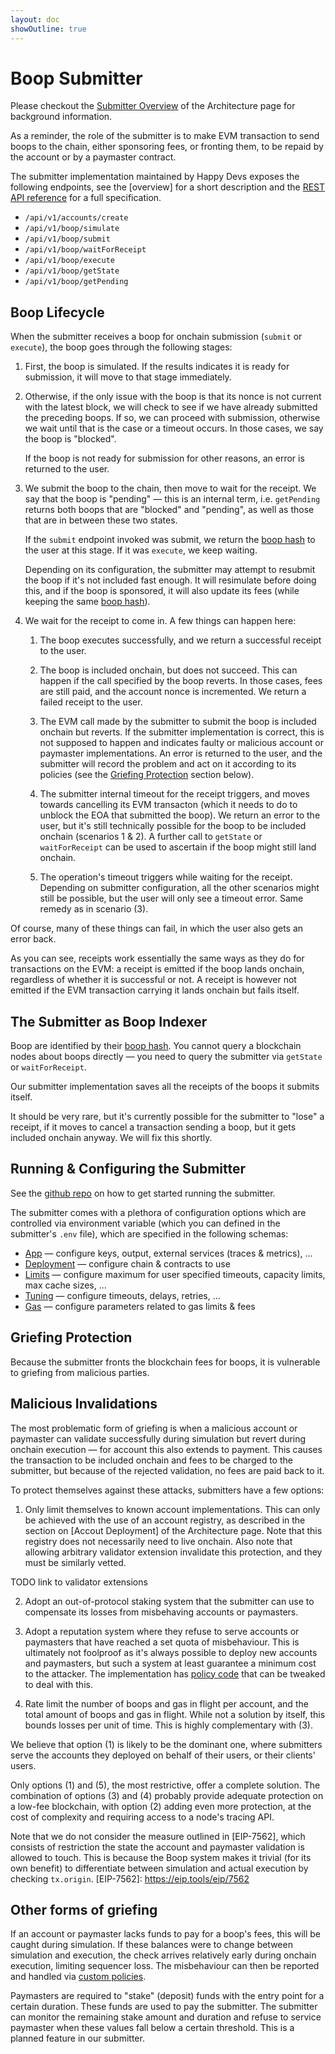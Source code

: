 ```yaml
---
layout: doc
showOutline: true
---
```


# Boop Submitter

Please checkout the [Submitter Overview](/boop/architecture#submitter-overview) of the Architecture page for background information.

As a reminder, the role of the submitter is to make EVM transaction to send boops to the chain, either sponsoring fees,
or fronting them, to be repaid by the account or by a paymaster contract.

The submitter implementation maintained by Happy Devs exposes the following endpoints, see the [overview] for a short
description and the [REST API reference](/boop/rest) for a full specification.

- `/api/v1/accounts/create`
- `/api/v1/boop/simulate`
- `/api/v1/boop/submit`
- `/api/v1/boop/waitForReceipt`
- `/api/v1/boop/execute`
- `/api/v1/boop/getState`
- `/api/v1/boop/getPending`

## Boop Lifecycle

When the submitter receives a boop for onchain submission (`submit` or `execute`), the boop goes through the following
stages:

1. First, the boop is simulated. If the results indicates it is ready for submission, it will move to that stage
   immediately.

2. Otherwise, if the only issue with the boop is that its nonce is not current with the latest block, we will check to
   see if we have already submitted the preceding boops. If so, we can proceed with submission, otherwise we wait until
   that is the case or a timeout occurs. In those cases, we say the boop is "blocked".

   If the boop is not ready for submission for other reasons, an error is returned to the user.

3. We submit the boop to the chain, then move to wait for the receipt. We say that the boop is "pending" — this is an
   internal term, i.e. `getPending` returns both boops that are "blocked" and "pending", as well as those that are in
   between these two states.

   If the `submit` endpoint invoked was submit, we return the [boop hash] to the user at this stage. If it was `execute`,
   we keep waiting.

   Depending on its configuration, the submitter may attempt to resubmit the boop if it's not included fast enough. It will
   resimulate before doing this, and if the boop is sponsored, it will also update its fees (while keeping the same [boop
   hash]).

[boop hash]: /boop/contracts#boop-hash

4. We wait for the receipt to come in. A few things can happen here:

    1. The boop executes successfully, and we return a successful receipt to the user.

    2. The boop is included onchain, but does not succeed. This can happen if the call specified by the boop reverts.
       In those cases, fees are still paid, and the account nonce is incremented. We return a failed receipt to the user.

    3. The EVM call made by the submitter to submit the boop is included onchain but reverts. If the submitter
       implementation is correct, this is not supposed to happen and indicates faulty or malicious account or paymaster
       implementations. An error is returned to the user, and the submitter will record the problem and act on it according to
       its policies (see the [Griefing Protection](#griefing-protection) section below).

    4. The submitter internal timeout for the receipt triggers, and moves towards cancelling its EVM transacton (which it
       needs to do to unblock the EOA that submitted the boop). We return an error to the user, but it's still technically
       possible for the boop to be included onchain (scenarios 1 & 2). A further call to `getState` or `waitForReceipt` can be
       used to ascertain if the boop might still land onchain.

    5. The operation's timeout triggers while waiting for the receipt. Depending on submitter configuration, all the
       other scenarios might still be possible, but the user will only see a timeout error. Same remedy as in scenario (3).

Of course, many of these things can fail, in which the user also gets an error back.

As you can see, receipts work essentially the same ways as they do for transactions on the EVM: a receipt is emitted if
the boop lands onchain, regardless of whether it is successful or not. A receipt is however not emitted if the EVM
transaction carrying it lands onchain but fails itself.

## The Submitter as Boop Indexer

Boop are identified by their [boop hash]. You cannot query a blockchain nodes about boops directly — you need to query
the submitter via `getState` or `waitForReceipt`.

Our submitter implementation saves all the receipts of the boops it submits itself.

It should be very rare, but it's currently possible for the submitter to "lose" a receipt, if it moves to cancel a
transaction sending a boop, but it gets included onchain anyway. We will fix this shortly.

## Running & Configuring the Submitter

See the [github repo][submitter-package] on how to get started running the submitter.

[submitter-package]: https://github.com/HappyChainDevs/happychain/tree/master/apps/submitter

The submitter comes with a plethora of configuration options which are controlled via environment variable (which you can
defined in the submitter's `.env` file), which are specified in the following schemas:

- [App] — configure keys, output, external services (traces & metrics), ...
- [Deployment] — configure chain & contracts to use
- [Limits] — configure maximum for user specified timeouts, capacity limits, max cache sizes, ...
- [Tuning] — configure timeouts, delays, retries, ...
- [Gas] — configure parameters related to gas limits & fees

[App]: https://github.com/HappyChainDevs/happychain/blob/master/apps/submitter/lib/env/schemas/app.ts
[Deployment]: https://github.com/HappyChainDevs/happychain/blob/master/apps/submitter/lib/env/schemas/deployment.ts
[Limits]: https://github.com/HappyChainDevs/happychain/blob/master/apps/submitter/lib/env/schemas/limits.ts
[Tuning]: https://github.com/HappyChainDevs/happychain/blob/master/apps/submitter/lib/env/schemas/tuning.ts
[Gas]: https://github.com/HappyChainDevs/happychain/blob/master/apps/submitter/lib/env/schemas/gas.ts

## Griefing Protection

Because the submitter fronts the blockchain fees for boops, it is vulnerable to griefing from malicious parties.

## Malicious Invalidations

The most problematic form of griefing is when a malicious account or paymaster can validate successfully during
simulation but revert during onchain execution — for account this also extends to payment. This causes the transaction
to be included onchain and fees to be charged to the submitter, but because of the rejected validation, no fees are paid
back to it.

To protect themselves against these attacks, submitters have a few options:

1. Only limit themselves to known account implementations. This can only be achieved with the use of an account registry,
  as described in the section on [Accout Deployment] of the Architecture page. Note that this registry does not
  necessarily need to live onchain. Also note that allowing arbitrary validator extension invalidate this protection, and
  they must be similarly vetted.

[Account Deployment]: /boop/architecture#account-deployment

TODO link to validator extensions

2. Adopt an out-of-protocol staking system that the submitter can use to compensate its losses from misbehaving accounts
   or paymasters.

3. Adopt a reputation system where they refuse to serve accounts or paymasters that have reached a set quota of
  misbehaviour. This is ultimately not foolproof as it's always possible to deploy new accounts and paymasters, but such a
  system at least guarantee a minimum cost to the attacker. The implementation has [policy code][policies] that can be tweaked to
  deal with this.

[policies]: https://github.com/HappyChainDevs/happychain/tree/master/apps/submitter/lib/policies

4. Rate limit the number of boops and gas in flight per account, and the total amount of boops and gas in flight. While
   not a solution by itself, this bounds losses per unit of time. This is highly complementary with (3).

We believe that option (1) is likely to be the dominant one, where submitters serve the accounts they deployed on behalf
of their users, or their clients' users.

Only options (1) and (5), the most restrictive, offer a complete solution. The combination of options (3) and (4)
probably provide adequate protection on a low-fee blockchain, with option (2) adding even more protection, at the cost
of complexity and requiring access to a node's tracing API.

Note that we do not consider the measure outlined in [EIP-7562], which consists of restriction the state the account and
paymaster validation is allowed to touch. This is because the Boop system makes it trivial (for its own benefit) to
differentiate between simulation and actual execution by checking `tx.origin`. [EIP-7562]: https://eip.tools/eip/7562

## Other forms of griefing

If an account or paymaster lacks funds to pay for a boop's fees, this will be caught during simulation. If these
balances were to change between simulation and execution, the check arrives relatively early during onchain execution,
limiting sequencer loss. The misbehaviour can then be reported and handled via [custom policies][policies].

Paymasters are required to "stake" (deposit) funds with the entry point for a certain duration. These funds are used to
pay the submitter. The submitter can monitor the remaining stake amount and duration and refuse to service paymaster
when these values fall below a certain threshold. This is a planned feature in our submitter.